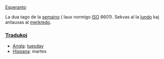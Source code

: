 [[Esperanto]]

La dua tago de la [[semajno]] ( laux normigo [[ISO]] 8601).  Sekvas al la [[lundo]] kaj antauxas al [[merkredo]].

=== [[Traduko]]j ===

*[[Angla]]: [[tuesday]]
*[[Hispana]]: martes